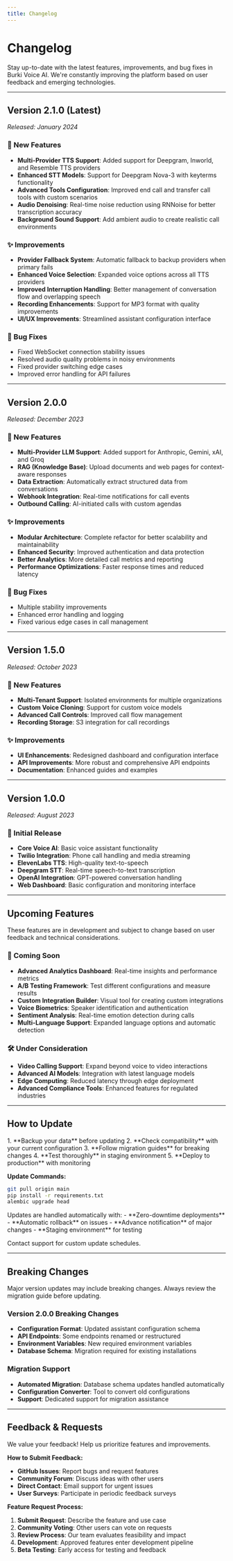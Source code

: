 ```yaml
---
title: Changelog
---
```


# Changelog

<Callout type="info">
Stay up-to-date with the latest features, improvements, and bug fixes in Burki Voice AI. We're constantly improving the platform based on user feedback and emerging technologies.
</Callout>

---

## Version 2.1.0 (Latest)
*Released: January 2024*

### 🚀 New Features
- **Multi-Provider TTS Support**: Added support for Deepgram, Inworld, and Resemble TTS providers
- **Enhanced STT Models**: Support for Deepgram Nova-3 with keyterms functionality
- **Advanced Tools Configuration**: Improved end call and transfer call tools with custom scenarios
- **Audio Denoising**: Real-time noise reduction using RNNoise for better transcription accuracy
- **Background Sound Support**: Add ambient audio to create realistic call environments

### ✨ Improvements
- **Provider Fallback System**: Automatic fallback to backup providers when primary fails
- **Enhanced Voice Selection**: Expanded voice options across all TTS providers
- **Improved Interruption Handling**: Better management of conversation flow and overlapping speech
- **Recording Enhancements**: Support for MP3 format with quality improvements
- **UI/UX Improvements**: Streamlined assistant configuration interface

### 🐛 Bug Fixes
- Fixed WebSocket connection stability issues
- Resolved audio quality problems in noisy environments
- Fixed provider switching edge cases
- Improved error handling for API failures

---

## Version 2.0.0
*Released: December 2023*

### 🚀 New Features
- **Multi-Provider LLM Support**: Added support for Anthropic, Gemini, xAI, and Groq
- **RAG (Knowledge Base)**: Upload documents and web pages for context-aware responses
- **Data Extraction**: Automatically extract structured data from conversations
- **Webhook Integration**: Real-time notifications for call events
- **Outbound Calling**: AI-initiated calls with custom agendas

### ✨ Improvements
- **Modular Architecture**: Complete refactor for better scalability and maintainability
- **Enhanced Security**: Improved authentication and data protection
- **Better Analytics**: More detailed call metrics and reporting
- **Performance Optimizations**: Faster response times and reduced latency

### 🐛 Bug Fixes
- Multiple stability improvements
- Enhanced error handling and logging
- Fixed various edge cases in call management

---

## Version 1.5.0
*Released: October 2023*

### 🚀 New Features
- **Multi-Tenant Support**: Isolated environments for multiple organizations
- **Custom Voice Cloning**: Support for custom voice models
- **Advanced Call Controls**: Improved call flow management
- **Recording Storage**: S3 integration for call recordings

### ✨ Improvements
- **UI Enhancements**: Redesigned dashboard and configuration interface
- **API Improvements**: More robust and comprehensive API endpoints
- **Documentation**: Enhanced guides and examples

---

## Version 1.0.0
*Released: August 2023*

### 🚀 Initial Release
- **Core Voice AI**: Basic voice assistant functionality
- **Twilio Integration**: Phone call handling and media streaming
- **ElevenLabs TTS**: High-quality text-to-speech
- **Deepgram STT**: Real-time speech-to-text transcription
- **OpenAI Integration**: GPT-powered conversation handling
- **Web Dashboard**: Basic configuration and monitoring interface

---

## Upcoming Features

<Callout type="note">
These features are in development and subject to change based on user feedback and technical considerations.
</Callout>

### 🔮 Coming Soon
- **Advanced Analytics Dashboard**: Real-time insights and performance metrics
- **A/B Testing Framework**: Test different configurations and measure results
- **Custom Integration Builder**: Visual tool for creating custom integrations
- **Voice Biometrics**: Speaker identification and authentication
- **Sentiment Analysis**: Real-time emotion detection during calls
- **Multi-Language Support**: Expanded language options and automatic detection

### 🛠️ Under Consideration
- **Video Calling Support**: Expand beyond voice to video interactions
- **Advanced AI Models**: Integration with latest language models
- **Edge Computing**: Reduced latency through edge deployment
- **Advanced Compliance Tools**: Enhanced features for regulated industries

---

## How to Update

<Accordion title="Self-Hosted Deployments">
1. **Backup your data** before updating
2. **Check compatibility** with your current configuration
3. **Follow migration guides** for breaking changes
4. **Test thoroughly** in staging environment
5. **Deploy to production** with monitoring

**Update Commands:**
```bash
git pull origin main
pip install -r requirements.txt
alembic upgrade head
```
</Accordion>

<Accordion title="Cloud/Managed Deployments">
Updates are handled automatically with:
- **Zero-downtime deployments**
- **Automatic rollback** on issues
- **Advance notification** of major changes
- **Staging environment** for testing

Contact support for custom update schedules.
</Accordion>

---

## Breaking Changes

<Callout type="warning">
Major version updates may include breaking changes. Always review the migration guide before updating.
</Callout>

### Version 2.0.0 Breaking Changes
- **Configuration Format**: Updated assistant configuration schema
- **API Endpoints**: Some endpoints renamed or restructured
- **Environment Variables**: New required environment variables
- **Database Schema**: Migration required for existing installations

### Migration Support
- **Automated Migration**: Database schema updates handled automatically
- **Configuration Converter**: Tool to convert old configurations
- **Support**: Dedicated support for migration assistance

---

## Feedback & Requests

<Callout type="success">
We value your feedback! Help us prioritize features and improvements.
</Callout>

**How to Submit Feedback:**
- **GitHub Issues**: Report bugs and request features
- **Community Forum**: Discuss ideas with other users
- **Direct Contact**: Email support for urgent issues
- **User Surveys**: Participate in periodic feedback surveys

**Feature Request Process:**
1. **Submit Request**: Describe the feature and use case
2. **Community Voting**: Other users can vote on requests
3. **Review Process**: Our team evaluates feasibility and impact
4. **Development**: Approved features enter development pipeline
5. **Beta Testing**: Early access for testing and feedback 